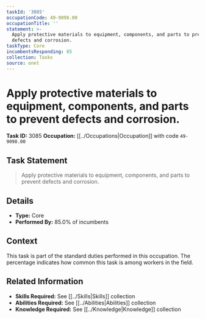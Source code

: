 ```yaml
---
taskId: '3085'
occupationCode: 49-9098.00
occupationTitle: ''
statement: >-
  Apply protective materials to equipment, components, and parts to prevent
  defects and corrosion.
taskType: Core
incumbentsResponding: 85
collection: Tasks
source: onet
---
```

# Apply protective materials to equipment, components, and parts to prevent defects and corrosion.

**Task ID:** 3085
**Occupation:** [[../Occupations|Occupation]] with code `49-9098.00`

## Task Statement

> Apply protective materials to equipment, components, and parts to prevent defects and corrosion.

## Details

- **Type:** Core
- **Performed By:** 85.0% of incumbents

## Context

This task is part of the standard duties performed in this occupation. The percentage indicates how common this task is among workers in the field.

## Related Information

- **Skills Required:** See [[../Skills|Skills]] collection
- **Abilities Required:** See [[../Abilities|Abilities]] collection
- **Knowledge Required:** See [[../Knowledge|Knowledge]] collection
